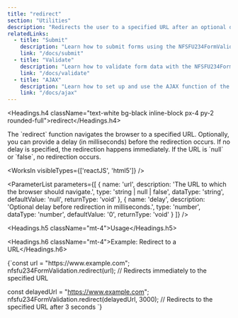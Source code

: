 ```yaml
---
title: "redirect"   
section: "Utilities"
description: "Redirects the user to a specified URL after an optional delay."
relatedLinks:
  - title: "Submit"
    description: "Learn how to submit forms using the NFSFU234FormValidation Library."
    link: "/docs/submit"
  - title: "Validate"
    description: "Learn how to validate form data with the NFSFU234FormValidation Library."
    link: "/docs/validate"
  - title: "AJAX"
    description: "Learn how to set up and use the AJAX function of the NFSFU234FormValidation Library."
    link: "/docs/ajax"
---
```


<Headings.h4 className="text-white bg-black inline-block px-4 py-2 rounded-full">redirect</Headings.h4>

<Paragraph className="mt-2 text-gray-400">
The `redirect` function navigates the browser to a specified URL. Optionally, you can provide a delay (in milliseconds) before the redirection occurs. If no delay is specified, the redirection happens immediately. If the URL is `null` or `false`, no redirection occurs.
</Paragraph>

<WorksIn visibleTypes={['reactJS', 'html5']} />

<ParameterList
  parameters={[
    {
      name: 'url',
      description: 'The URL to which the browser should navigate.',
      type: 'string | null | false',
      dataType: 'string',
      defaultValue: 'null',
      returnType: 'void'
    },
    {
      name: 'delay',
      description: 'Optional delay before redirection in milliseconds.',
      type: 'number',
      dataType: 'number',
      defaultValue: '0',
      returnType: 'void'
    }
  ]}
/>

<Headings.h5 className="mt-4">Usage</Headings.h5>

<Headings.h6 className="mt-4">Example: Redirect to a URL</Headings.h6>

<CodeBlock>
{`const url = "https://www.example.com";
nfsfu234FormValidation.redirect(url); // Redirects immediately to the specified URL

const delayedUrl = "https://www.example.com";
nfsfu234FormValidation.redirect(delayedUrl, 3000); // Redirects to the specified URL after 3 seconds
`}
</CodeBlock>


<RelatedLinks />
